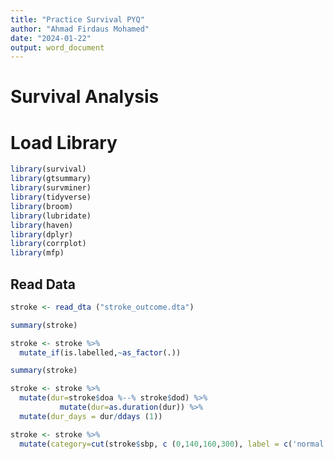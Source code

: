 ```yaml
---
title: "Practice Survival PYQ"
author: "Ahmad Firdaus Mohamed"
date: "2024-01-22"
output: word_document
---
```


# Survival Analysis

# Load Library

```r
library(survival)
library(gtsummary)
library(survminer)
library(tidyverse)
library(broom)
library(lubridate)
library(haven)
library(dplyr)
library(corrplot)
library(mfp)
```

## Read Data

```r
stroke <- read_dta ("stroke_outcome.dta")
```

```r
summary(stroke)
```

```r
stroke <- stroke %>%
  mutate_if(is.labelled,~as_factor(.))
```

```r
summary(stroke)
```

```r
stroke <- stroke %>%
  mutate(dur=stroke$doa %--% stroke$dod) %>%
           mutate(dur=as.duration(dur)) %>%
  mutate(dur_days = dur/ddays (1))

```

```r
stroke <- stroke %>% 
  mutate(category=cut(stroke$sbp, c (0,140,160,300), label = c('normal', 'hpt1','hpt2')))
  
```

```r

```
